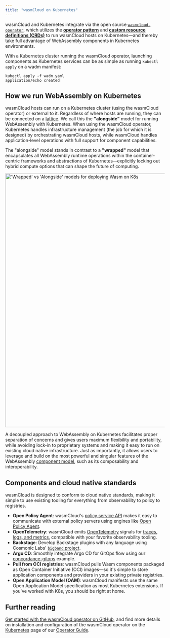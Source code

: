 ```yaml
---
title: "wasmCloud on Kubernetes"
---
```


wasmCloud and Kubernetes integrate via the open source [`wasmcloud-operator`](https://github.com/wasmCloud/wasmcloud-operator), which utilizes the [**operator pattern**](https://kubernetes.io/docs/concepts/extend-kubernetes/operator/) and [**custom resource definitions (CRDs)**](https://kubernetes.io/docs/concepts/extend-kubernetes/api-extension/custom-resources/) to run wasmCloud hosts on Kubernetes&mdash;and thereby take full advantage of WebAssembly components in Kubernetes environments. 

With a Kubernetes cluster running the wasmCloud operator, launching components as Kubernetes services can be as simple as running `kubectl apply` on a wadm manifest: 

```shell
kubectl apply -f wadm.yaml
application/echo created
```

## How we run WebAssembly on Kubernetes

wasmCloud hosts can run on a Kubernetes cluster (using the wasmCloud operator) or external to it. Regardless of where hosts are running, they can be connected on a [lattice](/docs/concepts/lattice). We call this the **"alongside"** model for running WebAssembly with Kubernetes. When using the wasmCloud operator, Kubernetes handles infrastructure management (the job for which it is designed) by orchestrating wasmCloud hosts, while wasmCloud handles application-level operations with full support for component capabilities.

The "alongside" model stands in contrast to a **"wrapped"** model that encapsulates all WebAssembly runtime operations within the container-centric frameworks and abstractions of Kubernetes&mdash;explicitly locking out hybrid compute options that can shape the future of computing.

<img src={wrappedvalongside} width="800" alt="'Wrapped' vs 'Alongside' models for deploying Wasm on K8s" />

A decoupled approach to WebAssembly on Kubernetes facilitates proper separation of concerns and gives users maximum flexibility and portability, while avoiding lock-in to proprietary systems and making it easy to run on existing cloud native infrastructure. Just as importantly, it allows users to leverage and build on the most powerful and singular features of the WebAssembly [component model](https://wasmcloud.com/docs/concepts/webassembly-components), such as its composability and interoperability. 

## Components and cloud native standards

wasmCloud is designed to conform to cloud native standards, making it simple to use existing tooling for everything from observability to policy to registries.

* **Open Policy Agent**: wasmCloud's [policy service API](https://wasmcloud.com/docs/1.0/deployment/security/policy-service) makes it easy to communicate with external policy servers using engines like [Open Policy Agent](https://www.openpolicyagent.org/). 
* **OpenTelemetry**: wasmCloud emits [OpenTelemetry](https://opentelemetry.io/) signals for [traces, logs, and metrics](https://wasmcloud.com/docs/1.0/deployment/observability/observability-with-opentelemetry), compatible with your favorite observability tooling.
* **Backstage**: Develop Backstage plugins with any language using Cosmonic Labs' [`bigband` project](https://github.com/cosmonic-labs/backstage-bigband). 
* **Argo CD**: Smoothly integrate Argo CD for GitOps flow using our [concordance-gitops](https://github.com/cosmonic/concordance-gitops) example. 
* **Pull from OCI registries**: wasmCloud pulls Wasm components packaged as Open Container Initiative (OCI) images&mdash;so it's simple to store application components and providers in your existing private registries. 
* **Open Application Model (OAM)**: wasmCloud manifests use the same Open Application Model specification as most Kubernetes extensions. If you've worked with K8s, you should be right at home.

## Further reading

[Get started with the wasmCloud operator on GitHub](https://github.com/wasmCloud/wasmcloud-operator), and find more details on installation and configuration of the wasmCloud operator on the [Kubernetes](/docs/deployment/k8s/) page of our [Operator Guide](/docs/category/operator-guide). 



